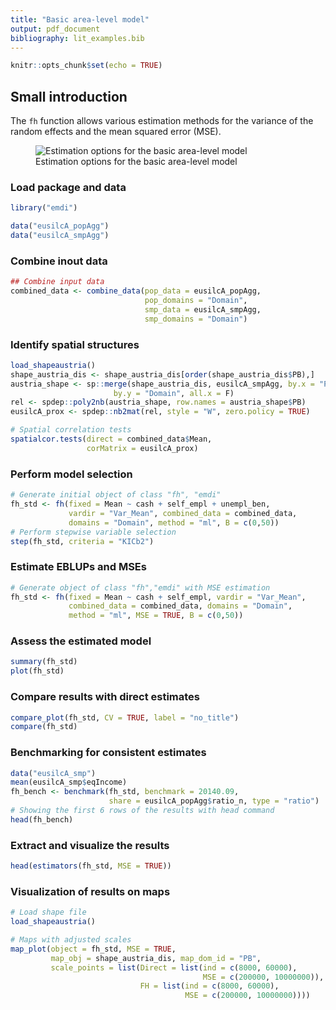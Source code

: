 ```yaml
---
title: "Basic area-level model"
output: pdf_document
bibliography: lit_examples.bib
---
```


```r
knitr::opts_chunk$set(echo = TRUE)
```

## Small introduction 

The `fh` function allows various estimation methods for the variance of the 
random effects and the mean squared error (MSE). 

![Estimation options for the basic area-level model](figures/basicAreaLevelFlowchart.JPG)

### Load package and data


```r
library("emdi")

data("eusilcA_popAgg")
data("eusilcA_smpAgg")
```


### Combine inout data

```r
## Combine input data
combined_data <- combine_data(pop_data = eusilcA_popAgg, 
                              pop_domains = "Domain", 
                              smp_data = eusilcA_smpAgg, 
                              smp_domains = "Domain")
```

### Identify spatial structures


```r
load_shapeaustria()
shape_austria_dis <- shape_austria_dis[order(shape_austria_dis$PB),]
austria_shape <- sp::merge(shape_austria_dis, eusilcA_smpAgg, by.x = "PB",
                       by.y = "Domain", all.x = F)
rel <- spdep::poly2nb(austria_shape, row.names = austria_shape$PB)
eusilcA_prox <- spdep::nb2mat(rel, style = "W", zero.policy = TRUE)

# Spatial correlation tests
spatialcor.tests(direct = combined_data$Mean, 
                 corMatrix = eusilcA_prox)
```

### Perform model selection

```r
# Generate initial object of class "fh", "emdi"
fh_std <- fh(fixed = Mean ~ cash + self_empl + unempl_ben, 
             vardir = "Var_Mean", combined_data = combined_data, 
             domains = "Domain", method = "ml", B = c(0,50))
# Perform stepwise variable selection
step(fh_std, criteria = "KICb2")
```

### Estimate EBLUPs and MSEs

```r
# Generate object of class "fh","emdi" with MSE estimation
fh_std <- fh(fixed = Mean ~ cash + self_empl, vardir = "Var_Mean", 
             combined_data = combined_data, domains = "Domain", 
             method = "ml", MSE = TRUE, B = c(0,50))
```

### Assess the estimated model

```r
summary(fh_std)
plot(fh_std)
```


### Compare results with direct estimates                                 

```r
compare_plot(fh_std, CV = TRUE, label = "no_title")
compare(fh_std)
```

### Benchmarking for consistent estimates

```r
data("eusilcA_smp")
mean(eusilcA_smp$eqIncome)
fh_bench <- benchmark(fh_std, benchmark = 20140.09, 
                      share = eusilcA_popAgg$ratio_n, type = "ratio")
# Showing the first 6 rows of the results with head command
head(fh_bench)
```


### Extract and visualize the results

```r
head(estimators(fh_std, MSE = TRUE))
```


### Visualization of results on maps

```r
# Load shape file 
load_shapeaustria()

# Maps with adjusted scales
map_plot(object = fh_std, MSE = TRUE, 
         map_obj = shape_austria_dis, map_dom_id = "PB",
         scale_points = list(Direct = list(ind = c(8000, 60000), 
                                           MSE = c(200000, 10000000)), 
                             FH = list(ind = c(8000, 60000),
                                       MSE = c(200000, 10000000))))
```

